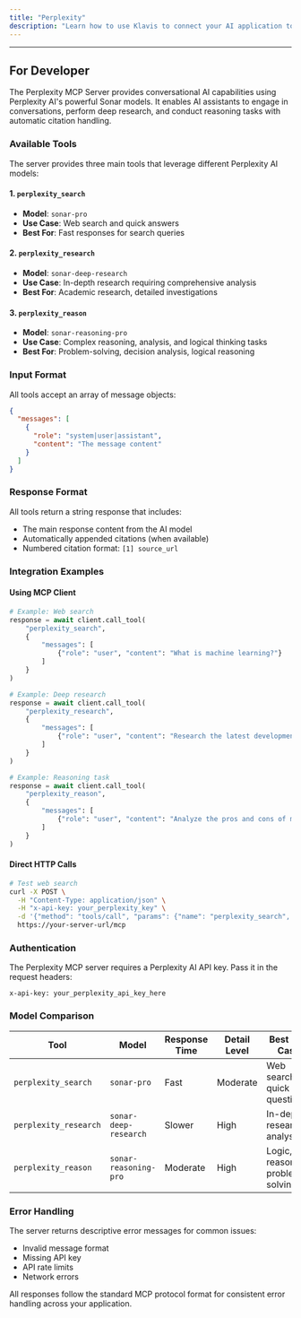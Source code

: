 ```yaml
---
title: "Perplexity"
description: "Learn how to use Klavis to connect your AI application to Perplexity MCP Server"
---
```



<NoCodeSnippet />

---

## For Developer

The Perplexity MCP Server provides conversational AI capabilities using Perplexity AI's powerful Sonar models. It enables AI assistants to engage in conversations, perform deep research, and conduct reasoning tasks with automatic citation handling.

### Available Tools

The server provides three main tools that leverage different Perplexity AI models:

#### 1. `perplexity_search`

- **Model**: `sonar-pro`
- **Use Case**: Web search and quick answers
- **Best For**: Fast responses for search queries

#### 2. `perplexity_research`

- **Model**: `sonar-deep-research`
- **Use Case**: In-depth research requiring comprehensive analysis
- **Best For**: Academic research, detailed investigations

#### 3. `perplexity_reason`

- **Model**: `sonar-reasoning-pro`
- **Use Case**: Complex reasoning, analysis, and logical thinking tasks
- **Best For**: Problem-solving, decision analysis, logical reasoning

### Input Format

All tools accept an array of message objects:

```json
{
  "messages": [
    {
      "role": "system|user|assistant",
      "content": "The message content"
    }
  ]
}
```

### Response Format

All tools return a string response that includes:

- The main response content from the AI model
- Automatically appended citations (when available)
- Numbered citation format: `[1] source_url`

### Integration Examples

#### Using MCP Client

```python
# Example: Web search
response = await client.call_tool(
    "perplexity_search",
    {
        "messages": [
            {"role": "user", "content": "What is machine learning?"}
        ]
    }
)

# Example: Deep research
response = await client.call_tool(
    "perplexity_research",
    {
        "messages": [
            {"role": "user", "content": "Research the latest developments in quantum computing"}
        ]
    }
)

# Example: Reasoning task
response = await client.call_tool(
    "perplexity_reason",
    {
        "messages": [
            {"role": "user", "content": "Analyze the pros and cons of microservices vs monolithic architecture"}
        ]
    }
)
```

#### Direct HTTP Calls

```bash
# Test web search
curl -X POST \
  -H "Content-Type: application/json" \
  -H "x-api-key: your_perplexity_key" \
  -d '{"method": "tools/call", "params": {"name": "perplexity_search", "arguments": {"messages": [{"role": "user", "content": "What are the benefits of renewable energy?"}]}}}' \
  https://your-server-url/mcp
```

### Authentication

The Perplexity MCP server requires a Perplexity AI API key. Pass it in the request headers:

```
x-api-key: your_perplexity_api_key_here
```

### Model Comparison

| Tool                  | Model                 | Response Time | Detail Level | Best Use Case                     |
| --------------------- | --------------------- | ------------- | ------------ | --------------------------------- |
| `perplexity_search`   | `sonar-pro`           | Fast          | Moderate     | Web search, quick questions       |
| `perplexity_research` | `sonar-deep-research` | Slower        | High         | In-depth research, analysis       |
| `perplexity_reason`   | `sonar-reasoning-pro` | Moderate      | High         | Logic, reasoning, problem-solving |

### Error Handling

The server returns descriptive error messages for common issues:

- Invalid message format
- Missing API key
- API rate limits
- Network errors

All responses follow the standard MCP protocol format for consistent error handling across your application.
